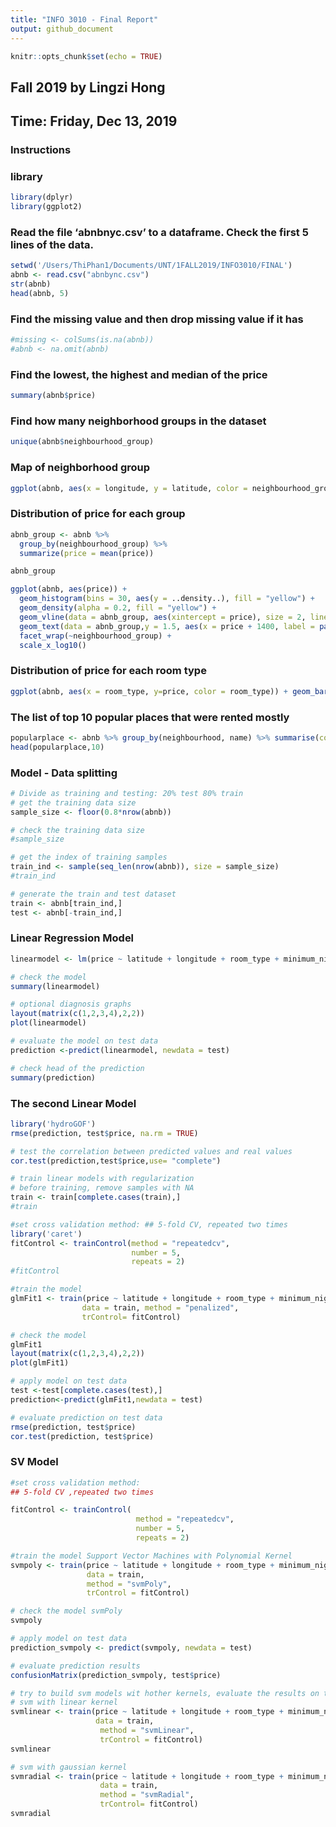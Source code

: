 ```yaml
---
title: "INFO 3010 - Final Report"
output: github_document
---
```


```r
knitr::opts_chunk$set(echo = TRUE)
```

## Fall 2019 by Lingzi Hong
## Time: Friday, Dec 13, 2019
### Instructions


### library

```r

library(dplyr)
library(ggplot2)

```
### Read the file 'abnbnyc.csv' to a dataframe. Check the first 5 lines of the data. 
```r
setwd('/Users/ThiPhan1/Documents/UNT/1FALL2019/INFO3010/FINAL')
abnb <- read.csv("abnbync.csv")
str(abnb)
head(abnb, 5)
```

### Find the missing value and then drop missing value if it has
```r

#missing <- colSums(is.na(abnb))
#abnb <- na.omit(abnb)

```

### Find the lowest, the highest and median of the price 
```r

summary(abnb$price)

```

### Find how many neighborhood groups in the dataset
```r
unique(abnb$neighbourhood_group)
```

### Map of neighborhood group
```r

ggplot(abnb, aes(x = longitude, y = latitude, color = neighbourhood_group)) + geom_point()

```

### Distribution of price for each group 
```r

abnb_group <- abnb %>%
  group_by(neighbourhood_group) %>%
  summarize(price = mean(price))

abnb_group

ggplot(abnb, aes(price)) +
  geom_histogram(bins = 30, aes(y = ..density..), fill = "yellow") + 
  geom_density(alpha = 0.2, fill = "yellow") +
  geom_vline(data = abnb_group, aes(xintercept = price), size = 2, linetype = 3) +
  geom_text(data = abnb_group,y = 1.5, aes(x = price + 1400, label = paste("Mean  = ",price)), color = "darkgreen", size = 4) +
  facet_wrap(~neighbourhood_group) +
  scale_x_log10() 
```

### Distribution of price for each room type
```r

ggplot(abnb, aes(x = room_type, y=price, color = room_type)) + geom_bar(stat = "identity")
```

### The list of top 10 popular places that were rented mostly
```r

popularplace <- abnb %>% group_by(neighbourhood, name) %>% summarise(count = n_distinct(id)) %>% arrange(desc(count))
head(popularplace,10)

```

### Model - Data splitting
```r

# Divide as training and testing: 20% test 80% train
# get the training data size
sample_size <- floor(0.8*nrow(abnb))

# check the training data size
#sample_size

# get the index of training samples
train_ind <- sample(seq_len(nrow(abnb)), size = sample_size)
#train_ind

# generate the train and test dataset
train <- abnb[train_ind,]
test <- abnb[-train_ind,]

```
### Linear Regression Model
```r

linearmodel <- lm(price ~ latitude + longitude + room_type + minimum_nights  + availability_365 + neighbourhood_group, data = train)

# check the model
summary(linearmodel)

# optional diagnosis graphs
layout(matrix(c(1,2,3,4),2,2))  
plot(linearmodel)

# evaluate the model on test data
prediction <-predict(linearmodel, newdata = test)

# check head of the prediction
summary(prediction)


```
### The second Linear Model
```r

library('hydroGOF') 
rmse(prediction, test$price, na.rm = TRUE)

# test the correlation between predicted values and real values
cor.test(prediction,test$price,use= "complete")

# train linear models with regularization
# before training, remove samples with NA 
train <- train[complete.cases(train),]
#train

#set cross validation method: ## 5-fold CV, repeated two times 
library('caret')
fitControl <- trainControl(method = "repeatedcv", 
                           number = 5,
                           repeats = 2)
#fitControl

#train the model
glmFit1 <- train(price ~ latitude + longitude + room_type + minimum_nights  + availability_365 + neighbourhood_group, 
                data = train, method = "penalized", 
                trControl= fitControl)

# check the model
glmFit1
layout(matrix(c(1,2,3,4),2,2))  
plot(glmFit1)

# apply model on test data
test <-test[complete.cases(test),]
prediction<-predict(glmFit1,newdata = test)

# evaluate prediction on test data
rmse(prediction, test$price)
cor.test(prediction, test$price)

```
### SV Model
```r

#set cross validation method:
## 5-fold CV ,repeated two times

fitControl <- trainControl(
                            method = "repeatedcv",
                            number = 5,
                            repeats = 2)

#train the model Support Vector Machines with Polynomial Kernel
svmpoly <- train(price ~ latitude + longitude + room_type + minimum_nights  + availability_365 + neighbourhood_group,
                 data = train,
                 method = "svmPoly",
                 trControl = fitControl)

# check the model svmPoly
svmpoly

# apply model on test data
prediction_svmpoly <- predict(svmpoly, newdata = test)

# evaluate prediction results
confusionMatrix(prediction_svmpoly, test$price)

# try to build svm models wit hother kernels, evaluate the results on test dataset to see if the performance increases or decreases
# svm with linear kernel 
svmlinear <- train(price ~ latitude + longitude + room_type + minimum_nights  + availability_365 + neighbourhood_group,
                   data = train, 
                    method = "svmLinear", 
                    trControl = fitControl)
svmlinear

# svm with gaussian kernel
svmradial <- train(price ~ latitude + longitude + room_type + minimum_nights  + availability_365 + neighbourhood_group, 
                    data = train, 
                    method = "svmRadial", 
                    trControl= fitControl)
svmradial

```